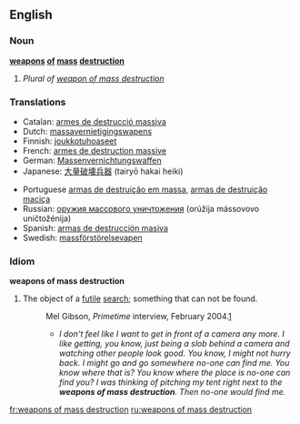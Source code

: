 ==English==
===Noun===
'''[[weapons]] [[of]] [[mass]] [[destruction]]'''

#''Plural of [[weapon of mass destruction]]''

===Translations===
{{top}}
*Catalan: [[armes de destrucció massiva]] {{f}}
*Dutch: [[massavernietigingswapens]]
*Finnish: [[joukkotuhoaseet]]
*French: [[armes de destruction massive]] {{f}}
*German: [[Massenvernichtungswaffen]] {{f}}
*Japanese: [[大量破壊兵器]] (tairyō hakai heiki)
{{mid}}
*Portuguese [[armas de destruição em massa]], [[armas de destruição maciça]] {{f}}
*Russian: [[оружия массового уничтожения]] (orúžija mássovovo uničtožénija) {{n}}
*Spanish: [[armas de destrucción masiva]] {{f}}
*Swedish: [[massförstörelsevapen]] {{n}}
{{bottom}}

===Idiom===
'''weapons of mass destruction'''
# The object of a [[futile]] [[search]]; something that can not be found.
#:Mel Gibson, ''Primetime'' interview, February 2004.[http://sixtyminutes.ninemsn.com.au/sixtyminutes/stories/2004_02_22/story_1034.asp]
#:*''I don't feel like I want to get in front of a camera any more. I like getting, you know, just being a slob behind a camera and watching other people look good. You know, I might not hurry back. I might go and go somewhere no-one can find me. You know where that is? You know where the place is no-one can find you? I was thinking of pitching my tent right next to the '''weapons of mass destruction'''. Then no-one would find me.'' 

[[fr:weapons of mass destruction]]
[[ru:weapons of mass destruction]]